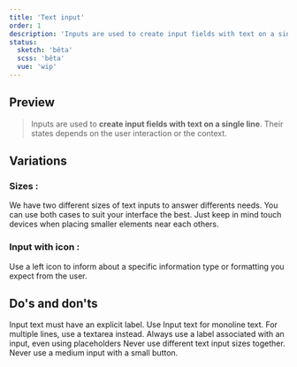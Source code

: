 ```yaml
---
title: 'Text input'
order: 1
description: 'Inputs are used to create input fields with text on a single line. Their states depends on the user interaction or the context'
status:
  sketch: 'bêta'
  scss: 'bêta'
  vue: 'wip'
---
```


## Preview

> Inputs are used to **create input fields with text on a single line**. Their states depends on the user interaction or the context.

<Preview nude path="input-state" />

## Variations

### Sizes :

We have two different sizes of text inputs to answer differents needs. You can use both cases to suit your interface the best. Just keep in mind touch devices when placing smaller elements near each others.

<Preview path="input-sizes" />

### Input with icon :

Use a left icon to inform about a specific information type or formatting you expect from the user.

<Preview nude path="left-icon-input" />

## Do's and don'ts

<HintItem>Input text must have an explicit label.</HintItem>
<HintItem>
  Use Input text for monoline text. For multiple lines, use a textarea instead.
</HintItem>
<HintItem>
  Always use a label associated with an input, even using placeholders
</HintItem>
<HintItem dont>Never use different text input sizes together.</HintItem>
<HintItem dont>Never use a medium input with a small button.</HintItem>
